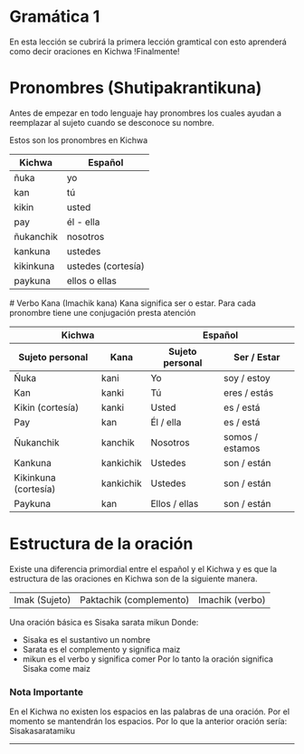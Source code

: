 
# Gramática 1

En esta lección se cubrirá la primera lección gramtical con esto aprenderá como decir oraciones
 en Kichwa !Finalmente!

# Pronombres (Shutipakrantikuna)
Antes de empezar en todo lenguaje hay pronombres los cuales ayudan a reemplazar al sujeto cuando se 
desconoce su nombre. 

Estos son los pronombres en Kichwa 
    <table className="table table-bordered">
        <thead className="thead-light">
            <tr>
                <th className='text-center'>Kichwa</th>
                <th className='text-center'>Español</th>
            </tr>
        </thead>
        <tbody>
  <tr>
    <td className='text-center align-middle'>ñuka</td>
    <td className='text-center align-middle'>yo</td>
  </tr>
  <tr>
    <td className='text-center align-middle'>kan</td>
    <td className='text-center align-middle'>tú</td>
  </tr>
  <tr>
    <td className='text-center align-middle'>kikin</td>
    <td className='text-center align-middle'>usted</td>
  </tr>
  <tr>
    <td className='text-center align-middle'>pay</td>
    <td className='text-center align-middle'>él - ella</td>
  </tr>
  <tr>
    <td className='text-center align-middle'>ñukanchik</td>
    <td className='text-center align-middle'>nosotros</td>
  </tr>
  <tr>
    <td className='text-center align-middle'>kankuna</td>
    <td className='text-center align-middle'>ustedes</td>
  </tr>
  <tr>
    <td className='text-center align-middle'>kikinkuna</td>
    <td className='text-center align-middle'>ustedes (cortesía)</td>
  </tr>
  <tr>
    <td className='text-center align-middle'>paykuna</td>
    <td className='text-center align-middle'>ellos o ellas</td>
  </tr>
    </tbody>
</table>
# Verbo Kana (Imachik kana)
Kana significa ser o estar. Para cada pronombre tiene une conjugación presta atención
  <table className="table">
    <thead className="thead-dark">
      <tr>
        <th colspan="2">Kichwa</th>
        <th colspan="2">Español</th>
      </tr>
      <tr>
        <th>Sujeto personal</th>
        <th>Kana</th>
        <th>Sujeto personal</th>
        <th>Ser / Estar</th>
      </tr>
    </thead>
    <tbody>
      <tr>
        <td>Ñuka</td>
        <td>kani</td>
        <td>Yo</td>
        <td>soy / estoy</td>
      </tr>
      <tr>
        <td>Kan</td>
        <td>kanki</td>
        <td>Tú</td>
        <td>eres / estás</td>
      </tr>
      <tr>
        <td>Kikin (cortesía)</td>
        <td>kanki</td>
        <td>Usted</td>
        <td>es / está</td>
      </tr>
      <tr>
        <td>Pay</td>
        <td>kan</td>
        <td>Él / ella</td>
        <td>es / está</td>
      </tr>
      <tr>
        <td>Ñukanchik</td>
        <td>kanchik</td>
        <td>Nosotros</td>
        <td>somos / estamos</td>
      </tr>
      <tr>
        <td>Kankuna</td>
        <td>kankichik</td>
        <td>Ustedes</td>
        <td>son / están</td>
      </tr>
      <tr>
        <td>Kikinkuna (cortesía)</td>
        <td>kankichik</td>
        <td>Ustedes</td>
        <td>son / están</td>
      </tr>
      <tr>
        <td>Paykuna</td>
        <td>kan</td>
        <td>Ellos / ellas</td>
        <td>son / están</td>
      </tr>
    </tbody>
  </table>

# Estructura de la oración
Existe una diferencia primordial entre el español y el Kichwa y es que la estructura de las oraciones en Kichwa son 
de la siguiente manera. 
  <table className="table">
    <tbody>
      <tr>
        <td>Imak (Sujeto)</td>
        <td>Paktachik (complemento)</td>
        <td>Imachik (verbo)</td>
      </tr>
    </tbody>
  </table>

Una oración básica es 
Sisaka sarata mikun
Donde:
- Sisaka es el sustantivo un nombre
- Sarata es el complemento y significa maiz
- mikun es el verbo y significa comer
Por lo tanto la oración	significa Sisaka come maiz

### Nota Importante
En el Kichwa no existen los espacios en las palabras de una oración. Por el momento se mantendrán los espacios.
Por lo que la anterior oración sería: Sisakasaratamiku
 
    
<hr />
<MiniTestForm lecture="grammar-1" />

